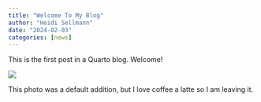 ```yaml
---
title: "Welcome To My Blog"
author: "Heidi Sellmann"
date: "2024-02-03"
categories: [news]
---
```


This is the first post in a Quarto blog. Welcome!

![](thumbnail.jpg)

This photo was a default addition, but I love coffee a latte so I am leaving it. 